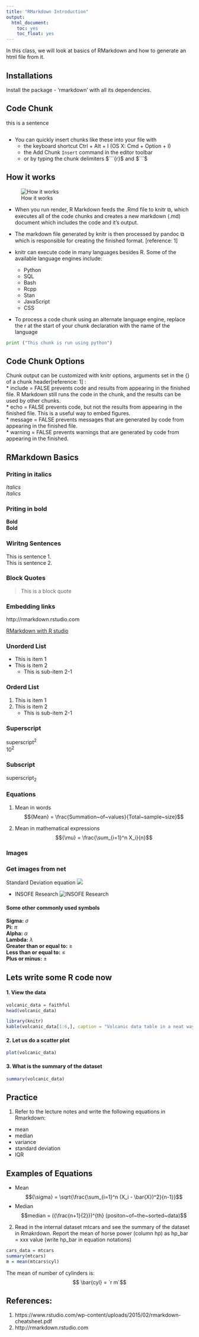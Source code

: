 ```yaml
---
title: "RMarkdown Introduction"
output:
  html_document:
    toc: yes
    toc_float: yes
---
```

In this class, we will look at basics of RMarkdown and how to generate an html file from it.

## Installations   
Install the package - 'rmarkdown' with all its dependencies. 

## Code Chunk
 this is a sentence
```r

```
 
 - You can quickly insert chunks like these into your file with
    - the keyboard shortcut Ctrl + Alt + I (OS X: Cmd + Option + I)
    - the Add Chunk `Insert` command in the editor toolbar
    - or by typing the chunk delimiters $```{r}$ and $```$

## How it works
![How it works](img/rmarkdownflow.png)
 
 - When you run render, R Markdown feeds the .Rmd file to knitr ⧉, which executes all of the code chunks and creates a new markdown (.md) document which includes the code and it’s output.

 - The markdown file generated by knitr is then processed by pandoc ⧉ which is responsible for creating the finished format. [reference: 1]

 - knitr can execute code in many languages besides R. Some of the available language engines include:
    - Python
    - SQL
    - Bash
    - Rcpp
    - Stan
    - JavaScript
    - CSS
  - To process a code chunk using an alternate language engine, replace the r at the start of your chunk declaration with the name of the language
  
```python

print ("This chunk is run using python")

```

##  Code Chunk Options  
Chunk output can be customized with knitr options, arguments set in the {} of a chunk header[reference: 1] :   
  * include = FALSE prevents code and results from appearing in the finished file. R Markdown still runs the code in the chunk, and the results can be used by other chunks.  
  * echo = FALSE prevents code, but not the results from appearing in the finished file. This is a useful way to embed figures.  
  * message = FALSE prevents messages that are generated by code from appearing in the finished file.  
  * warning = FALSE prevents warnings that are generated by code from appearing in the finished.  

## RMarkdown Basics 

### Priting in italics 
*Italics*  
_Italics_


### Priting in bold 
**Bold**  
__Bold__


### Wiritng Sentences 
This is sentence 1.  
This is sentence 2.  


### Block Quotes 
> This is a block quote 


### Embedding links 
http://rmarkdown.rstudio.com

[RMarkdown with R studio]([http://rmarkdown.rstudio.com])


### Unorderd List 
* This is item 1
* This is item 2
    + This is sub-item 2-1
 

### Orderd List 
1. This is item 1
2. This is item 2
    + This is sub-item 2-1


###  Superscript   
superscript^2^    
10^2^ 

###  Subscript   
superscript~2~  


### Equations 
1. Mean in words   
$${Mean} = \frac{Summation~of~values}{Total~sample~size}$$
  
2. Mean in mathematical expressions
$${\mu} = \frac{\sum_{i=1}^n X_i}{n}$$
  
### Images 
### Get images from net
Standard Deviation equation  ![](http://www.statisticshowto.com/wp-content/uploads/2013/11/sample-standard-deviation.jpg)

 - INSOFE Research
![INSOFE Research](https://www.insofe.edu.in/assets/images/innerpage_banners/Research.jpg)
  
#### Some other commonly used symbols   
**Sigma:**  $\sigma$  
**Pi:**  $\pi$   
**Alpha:**  $\alpha$  
**Lambda:**  $\lambda$    
**Greater than or equal to:**  $\ge$  
**Less than or equal to:** $\le$  
**Plus or minus:**  $\pm$  

## Lets write some R code now 
#### 1. View the data
```r
volcanic_data = faithful
head(volcanic_data)
```


```r
library(knitr)
kable(volcanic_data[1:6,], caption = "Volcanic data table in a neat way")
```


#### 2. Let us do a scatter plot
```r
plot(volcanic_data)
```

#### 3. What is the summary of the dataset
```r
summary(volcanic_data)
```

## Practice   
1. Refer to the lecture notes and write the following equations in Rmarkdown:   

  * mean
  * median
  * variance
  * standard deviation
  * IQR

## Examples of Equations
  - Mean
$${\sigma} = \sqrt{\frac{\sum_{i=1}^n (X_i - \bar{X})^2}{n-1}}$$
 - Median
$$median = ({\frac{n+1}{2}})^{th} (positon~of~the~sorted~data)$$
  
2. Read in the internal dataset mtcars and see the summary of the dataset in Rmakrdown. Report the mean of horse power (column hp) as hp_bar = xxx value  (write hp_bar in equation notations)  
```r
cars_data = mtcars
summary(mtcars)
m = mean(mtcars$cyl)
```

The mean of number of cylinders is:
$$ \bar{cyl} = `r m`$$

##  References:  
1. https://www.rstudio.com/wp-content/uploads/2015/02/rmarkdown-cheatsheet.pdf
2. http://rmarkdown.rstudio.com
